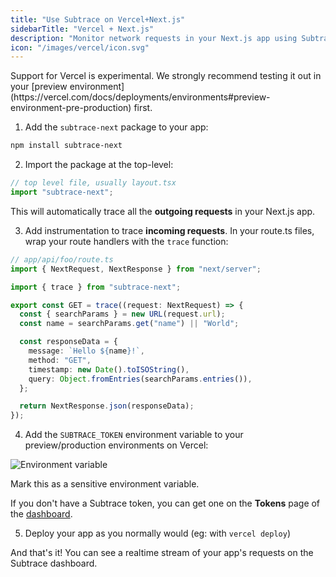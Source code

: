 ```yaml
---
title: "Use Subtrace on Vercel+Next.js"
sidebarTitle: "Vercel + Next.js"
description: "Monitor network requests in your Next.js app using Subtrace."
icon: "/images/vercel/icon.svg"
---
```


<Note>
  Support for Vercel is experimental. We strongly recommend testing it out in your [preview
  environment](https://vercel.com/docs/deployments/environments#preview-environment-pre-production) first.
</Note>

1. Add the `subtrace-next` package to your app:

```bash
npm install subtrace-next
```

2. Import the package at the top-level:

```TypeScript
// top level file, usually layout.tsx
import "subtrace-next";
```

This will automatically trace all the **outgoing requests** in your Next.js app.

3. Add instrumentation to trace **incoming requests**. In your route.ts files, wrap your route handlers with the `trace` function:

```TypeScript
// app/api/foo/route.ts
import { NextRequest, NextResponse } from "next/server";

import { trace } from "subtrace-next";

export const GET = trace((request: NextRequest) => {
  const { searchParams } = new URL(request.url);
  const name = searchParams.get("name") || "World";

  const responseData = {
    message: `Hello ${name}!`,
    method: "GET",
    timestamp: new Date().toISOString(),
    query: Object.fromEntries(searchParams.entries()),
  };

  return NextResponse.json(responseData);
});
```

4. Add the `SUBTRACE_TOKEN` environment variable to your preview/production environments on Vercel:

![Environment variable](/images/vercel/env-var.png)

<Tip>Mark this as a sensitive environment variable.</Tip>

If you don't have a Subtrace token, you can get one on the **Tokens** page of the [dashboard](https://subtrace.dev/dashboard).

5. Deploy your app as you normally would (eg: with `vercel deploy`)

And that's it! You can see a realtime stream of your app's requests on the Subtrace dashboard.
